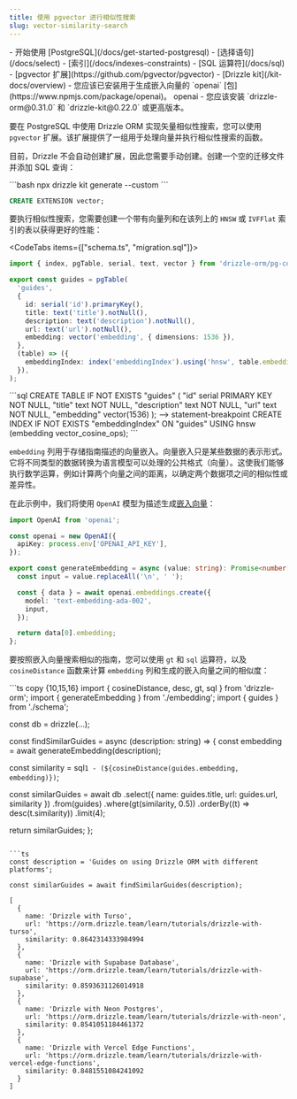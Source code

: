 ```yaml
---
title: 使用 pgvector 进行相似性搜索
slug: vector-similarity-search
---
```



<Prerequisites>
- 开始使用 [PostgreSQL](/docs/get-started-postgresql)
- [选择语句](/docs/select)
- [索引](/docs/indexes-constraints)
- [SQL 运算符](/docs/sql)
- [pgvector 扩展](https://github.com/pgvector/pgvector)
- [Drizzle kit](/kit-docs/overview)
- 您应该已安装用于生成嵌入向量的 `openai` [包](https://www.npmjs.com/package/openai)。
<Npm>
  openai
</Npm>
- 您应该安装 `drizzle-orm@0.31.0` 和 `drizzle-kit@0.22.0` 或更高版本。
</Prerequisites>

要在 PostgreSQL 中使用 Drizzle ORM 实现矢量相似性搜索，您可以使用 `pgvector` 扩展。该扩展提供了一组用于处理向量并执行相似性搜索的函数。

目前，Drizzle 不会自动创建扩展，因此您需要手动创建。创建一个空的迁移文件并添加 SQL 查询：

<Section>
```bash
npx drizzle kit generate --custom
```

```sql
CREATE EXTENSION vector;
```
</Section>

要执行相似性搜索，您需要创建一个带有向量列和在该列上的 `HNSW` 或 `IVFFlat` 索引的表以获得更好的性能：

<CodeTabs items={["schema.ts", "migration.sql"]}>
  <CodeTab>
  ```ts copy {10, 13}
  import { index, pgTable, serial, text, vector } from 'drizzle-orm/pg-core';

  export const guides = pgTable(
    'guides',
    {
      id: serial('id').primaryKey(),
      title: text('title').notNull(),
      description: text('description').notNull(),
      url: text('url').notNull(),
      embedding: vector('embedding', { dimensions: 1536 }),
    },
    (table) => ({
      embeddingIndex: index('embeddingIndex').using('hnsw', table.embedding.op('vector_cosine_ops')),
    }),
  );
  ```
  </CodeTab>
  ```sql
  CREATE TABLE IF NOT EXISTS "guides" (
    "id" serial PRIMARY KEY NOT NULL,
    "title" text NOT NULL,
    "description" text NOT NULL,
    "url" text NOT NULL,
    "embedding" vector(1536)
  );
  --> statement-breakpoint
  CREATE INDEX IF NOT EXISTS "embeddingIndex" ON "guides" USING hnsw (embedding vector_cosine_ops);
  ```
</CodeTabs>

`embedding` 列用于存储指南描述的向量嵌入。向量嵌入只是某些数据的表示形式。它将不同类型的数据转换为语言模型可以处理的公共格式（向量）。这使我们能够执行数学运算，例如计算两个向量之间的距离，以确定两个数据项之间的相似性或差异性。

在此示例中，我们将使用 `OpenAI` 模型为描述生成[嵌入向量](https://platform.openai.com/docs/guides/embeddings)：
```ts copy
import OpenAI from 'openai';

const openai = new OpenAI({
  apiKey: process.env['OPENAI_API_KEY'],
});

export const generateEmbedding = async (value: string): Promise<number[]> => {
  const input = value.replaceAll('\n', ' ');

  const { data } = await openai.embeddings.create({
    model: 'text-embedding-ada-002',
    input,
  });

  return data[0].embedding;
};
```

要按照嵌入向量搜索相似的指南，您可以使用 `gt` 和 `sql` 运算符，以及 `cosineDistance` 函数来计算 `embedding` 列和生成的嵌入向量之间的相似度：

<Section>
```ts copy {10,15,16}
import { cosineDistance, desc, gt, sql } from 'drizzle-orm';
import { generateEmbedding } from './embedding';
import { guides } from './schema';

const db = drizzle(...);

const findSimilarGuides = async (description: string) => {
  const embedding = await generateEmbedding(description);

  const similarity = sql<number>`1 - (${cosineDistance(guides.embedding, embedding)})`;

  const similarGuides = await db
    .select({ name: guides.title, url: guides.url, similarity })
    .from(guides)
    .where(gt(similarity, 0.5))
    .orderBy((t) => desc(t.similarity))
    .limit(4);

  return similarGuides;
};
```

```ts
const description = 'Guides on using Drizzle ORM with different platforms';

const similarGuides = await findSimilarGuides(description);
```

```plaintext
[
  {
    name: 'Drizzle with Turso',
    url: 'https://orm.drizzle.team/learn/tutorials/drizzle-with-turso',
    similarity: 0.8642314333984994
  },
  {
    name: 'Drizzle with Supabase Database',
    url: 'https://orm.drizzle.team/learn/tutorials/drizzle-with-supabase',
    similarity: 0.8593631126014918
  },
  {
    name: 'Drizzle with Neon Postgres',
    url: 'https://orm.drizzle.team/learn/tutorials/drizzle-with-neon',
    similarity: 0.8541051184461372
  },
  {
    name: 'Drizzle with Vercel Edge Functions',
    url: 'https://orm.drizzle.team/learn/tutorials/drizzle-with-vercel-edge-functions',
    similarity: 0.8481551084241092
  }
]
```
</Section>
